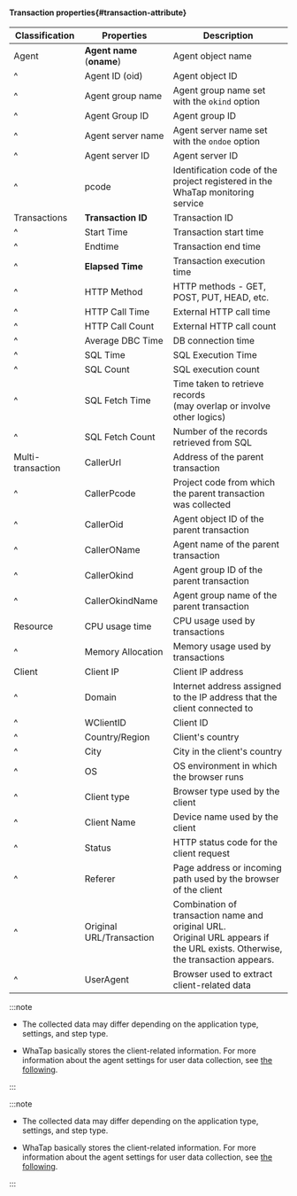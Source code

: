 #### Transaction properties{#transaction-attribute}

| Classification    | Properties                 | Description                                                                                                                        |
| ----------------- | -------------------------- | ---------------------------------------------------------------------------------------------------------------------------------- |
| Agent             | **Agent name** (**oname**) | Agent object name                                                                                                                  |
| ^                 | Agent ID (oid)             | Agent object ID                                                                                                                    |
| ^                 | Agent group name           | Agent group name set with the `okind` option                                                                                       |
| ^                 | Agent Group ID             | Agent group ID                                                                                                                     |
| ^                 | Agent server name          | Agent server name set with the `ondoe` option                                                                                      |
| ^                 | Agent server ID            | Agent server ID                                                                                                                    |
| ^                 | pcode                      | Identification code of the project registered in the WhaTap monitoring service                                                     |
| Transactions      | **Transaction ID**         | Transaction ID                                                                                                                     |
| ^                 | Start Time                 | Transaction start time                                                                                                             |
| ^                 | Endtime                    | Transaction end time                                                                                                               |
| ^                 | **Elapsed Time**           | Transaction execution time                                                                                                         |
| ^                 | HTTP Method                | HTTP methods - GET, POST, PUT, HEAD, etc.                                                                                          |
| ^                 | HTTP Call Time             | External HTTP call time                                                                                                            |
| ^                 | HTTP Call Count            | External HTTP call count                                                                                                           |
| ^                 | Average DBC Time           | DB connection time                                                                                                                 |
| ^                 | SQL Time                   | SQL Execution Time                                                                                                                 |
| ^                 | SQL Count                  | SQL execution count                                                                                                                |
| ^                 | SQL Fetch Time             | Time taken to retrieve records<br/>(may overlap or involve other logics)                                                           |
| ^                 | SQL Fetch Count            | Number of the records retrieved from SQL                                                                                           |
| Multi-transaction | CallerUrl                  | Address of the parent transaction                                                                                                  |
| ^                 | CallerPcode                | Project code from which the parent transaction was collected                                                                       |
| ^                 | CallerOid                  | Agent object ID of the parent transaction                                                                                          |
| ^                 | CallerOName                | Agent name of the parent transaction                                                                                               |
| ^                 | CallerOkind                | Agent group ID of the parent transaction                                                                                           |
| ^                 | CallerOkindName            | Agent group name of the parent transaction                                                                                         |
| Resource          | CPU usage time             | CPU usage used by transactions                                                                                                     |
| ^                 | Memory Allocation          | Memory usage used by transactions                                                                                                  |
| Client            | Client IP                  | Client IP address                                                                                                                  |
| ^                 | Domain                     | Internet address assigned to the IP address that the client connected to                                                           |
| ^                 | WClientID                  | Client ID                                                                                                                          |
| ^                 | Country/Region             | Client's country                                                                                                                   |
| ^                 | City                       | City in the client's country                                                                                                       |
| ^                 | OS                         | OS environment in which the browser runs                                                                                           |
| ^                 | Client type                | Browser type used by the client                                                                                                    |
| ^                 | Client Name                | Device name used by the client                                                                                                     |
| ^                 | Status                     | HTTP status code for the client request                                                                                            |
| ^                 | Referer                    | Page address or incoming path used by the browser of the client                                                                    |
| ^                 | Original URL/Transaction   | Combination of transaction name and original URL.<br/> Original URL appears if the URL exists. Otherwise, the transaction appears. |
| ^                 | UserAgent                  | Browser used to extract client-related data                                                                                        |

<Xclude product='kubernetes'>

:::note

- The collected data may differ depending on the application type, settings, and step type.

- WhaTap basically stores the client-related information. For more information about the agent settings for user data collection, see [the following](agent-number-of-user).

:::

</Xclude>

<InDoc product='kubernetes'>

:::note

- The collected data may differ depending on the application type, settings, and step type.

- WhaTap basically stores the client-related information. For more information about the agent settings for user data collection, see [the following](../java/agent-number-of-user).

:::

</InDoc>
